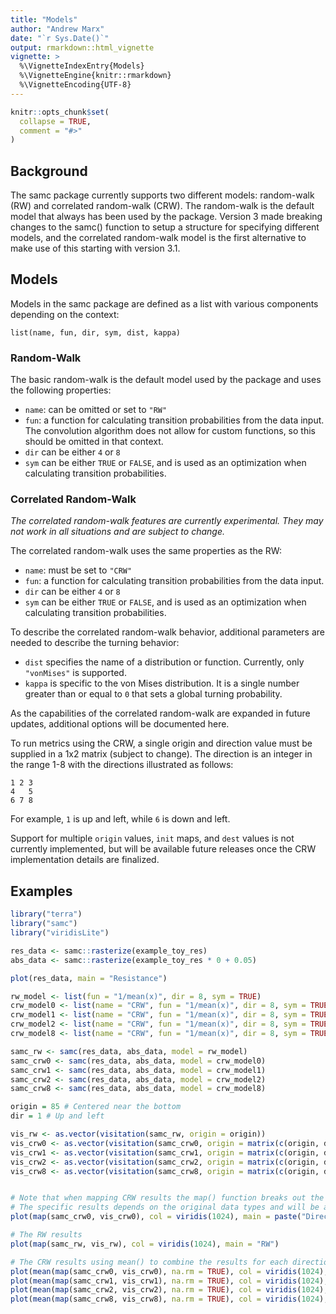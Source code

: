 ```yaml
---
title: "Models"
author: "Andrew Marx"
date: "`r Sys.Date()`"
output: rmarkdown::html_vignette
vignette: >
  %\VignetteIndexEntry{Models}
  %\VignetteEngine{knitr::rmarkdown}
  %\VignetteEncoding{UTF-8}
---
```


```r
knitr::opts_chunk$set(
  collapse = TRUE,
  comment = "#>"
)
```

## Background

The samc package currently supports two different models: random-walk (RW) and correlated random-walk (CRW). The random-walk is the default model that always has been used by the package. Version 3 made breaking changes to the samc() function to setup a structure for specifying different models, and the correlated random-walk model is the first alternative to make use of this starting with version 3.1.

## Models

Models in the samc package are defined as a list with various components depending on the context:

```
list(name, fun, dir, sym, dist, kappa)
```

### Random-Walk

The basic random-walk is the default model used by the package and uses the following properties:

- `name`: can be omitted or set to `"RW"`
- `fun`: a function for calculating transition probabilities from the data input. The convolution algorithm does not allow for custom functions, so this should be omitted in that context.
- `dir` can be either `4` or `8`
- `sym` can be either `TRUE` or `FALSE`, and is used as an optimization when calculating transition probabilities.

### Correlated Random-Walk

*The correlated random-walk features are currently experimental. They may not work in all situations and are subject to change.*

The correlated random-walk uses the same properties as the RW:

- `name`: must be set to `"CRW"`
- `fun`: a function for calculating transition probabilities from the data input.
- `dir` can be either `4` or `8`
- `sym` can be either `TRUE` or `FALSE`, and is used as an optimization when calculating transition probabilities.

To describe the correlated random-walk behavior, additional parameters are needed to describe the turning behavior:

- `dist` specifies the name of a distribution or function. Currently, only `"vonMises"` is supported.
- `kappa` is specific to the von Mises distribution. It is a single number greater than or equal to `0` that sets a global turning probability.

As the capabilities of the correlated random-walk are expanded in future updates, additional options will be documented here.

To run metrics using the CRW, a single origin and direction value must be supplied in a 1x2 matrix (subject to change). The direction is an integer in the range 1-8 with the directions illustrated as follows:

```
1 2 3
4   5
6 7 8
```

For example, `1` is up and left, while `6` is down and left.

Support for multiple `origin` values, `init` maps, and `dest` values is not currently implemented, but will be available future releases once the CRW implementation details are finalized.

## Examples

```r
library("terra")
library("samc")
library("viridisLite")

res_data <- samc::rasterize(example_toy_res)
abs_data <- samc::rasterize(example_toy_res * 0 + 0.05)

plot(res_data, main = "Resistance")

rw_model <- list(fun = "1/mean(x)", dir = 8, sym = TRUE)
crw_model0 <- list(name = "CRW", fun = "1/mean(x)", dir = 8, sym = TRUE, dist = "vonMises", kappa = 0) # Effectively a random walk after the first step
crw_model1 <- list(name = "CRW", fun = "1/mean(x)", dir = 8, sym = TRUE, dist = "vonMises", kappa = 1) # Some bias against turning
crw_model2 <- list(name = "CRW", fun = "1/mean(x)", dir = 8, sym = TRUE, dist = "vonMises", kappa = 2) # Moderate bias against turning
crw_model8 <- list(name = "CRW", fun = "1/mean(x)", dir = 8, sym = TRUE, dist = "vonMises", kappa = 8) # Very strong bias against turning

samc_rw <- samc(res_data, abs_data, model = rw_model)
samc_crw0 <- samc(res_data, abs_data, model = crw_model0)
samc_crw1 <- samc(res_data, abs_data, model = crw_model1)
samc_crw2 <- samc(res_data, abs_data, model = crw_model2)
samc_crw8 <- samc(res_data, abs_data, model = crw_model8)

origin = 85 # Centered near the bottom
dir = 1 # Up and left

vis_rw <- as.vector(visitation(samc_rw, origin = origin))
vis_crw0 <- as.vector(visitation(samc_crw0, origin = matrix(c(origin, dir), 1)))
vis_crw1 <- as.vector(visitation(samc_crw1, origin = matrix(c(origin, dir), 1)))
vis_crw2 <- as.vector(visitation(samc_crw2, origin = matrix(c(origin, dir), 1)))
vis_crw8 <- as.vector(visitation(samc_crw8, origin = matrix(c(origin, dir), 1)))


# Note that when mapping CRW results the map() function breaks out the results for each direction.
# The specific results depends on the original data types and will be a list of matrices, a RasterStack, or a multi-layered SpatRaster
plot(map(samc_crw0, vis_crw0), col = viridis(1024), main = paste("Direction:", 1:length(vis_crw0)))

# The RW results
plot(map(samc_rw, vis_rw), col = viridis(1024), main = "RW")

# The CRW results using mean() to combine the results for each direction into a single map.
plot(mean(map(samc_crw0, vis_crw0), na.rm = TRUE), col = viridis(1024), main = "CRW (kappa=0)")
plot(mean(map(samc_crw1, vis_crw1), na.rm = TRUE), col = viridis(1024), main = "CRW (kappa=1)")
plot(mean(map(samc_crw2, vis_crw2), na.rm = TRUE), col = viridis(1024), main = "CRW (kappa=2)")
plot(mean(map(samc_crw8, vis_crw8), na.rm = TRUE), col = viridis(1024), main = "CRW (kappa=8)")

```
